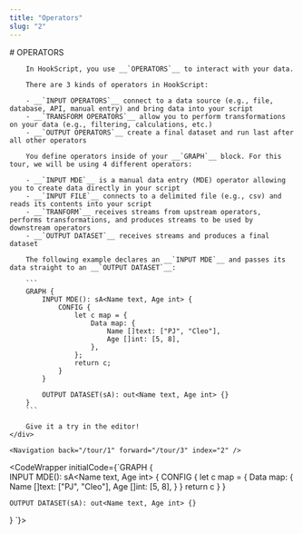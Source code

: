 ```yaml
---
title: "Operators"
slug: "2"
---
```



<InstructionsWrapper>
	<div className="instructions-main">
		# OPERATORS

		In HookScript, you use __`OPERATORS`__ to interact with your data.

		There are 3 kinds of operators in HookScript:

		- __`INPUT OPERATORS`__ connect to a data source (e.g., file, database, API, manual entry) and bring data into your script
		- __`TRANSFORM OPERATORS`__ allow you to perform transformations on your data (e.g., filtering, calculations, etc.)
		- __`OUTPUT OPERATORS`__ create a final dataset and run last after all other operators

		You define operators inside of your __`GRAPH`__ block. For this tour, we will be using 4 different operators:

		- __`INPUT MDE`__ is a manual data entry (MDE) operator allowing you to create data directly in your script
		- __`INPUT FILE`__ connects to a delimited file (e.g., csv) and reads its contents into your script
		- __`TRANFORM`__ receives streams from upstream operators, performs transformations, and produces streams to be used by downstream operators
		- __`OUTPUT DATASET`__ receives streams and produces a final dataset

		The following example declares an __`INPUT MDE`__ and passes its data straight to an __`OUTPUT DATASET`__:

		```
		GRAPH {	
			INPUT MDE(): sA<Name text, Age int> {
				CONFIG {
					let c map = {
						Data map: {
							Name []text: ["PJ", "Cleo"],
							Age []int: [5, 8],
						},
					};
					return c;
				}
			}

			OUTPUT DATASET(sA): out<Name text, Age int> {}
		}
		```

		Give it a try in the editor!
	</div>

	<Navigation back="/tour/1" forward="/tour/3" index="2" />

</InstructionsWrapper>

<CodeWrapper initialCode={`GRAPH {	
	INPUT MDE(): sA<Name text, Age int> {
		CONFIG {
			let c map = {
				Data map: {
					Name []text: ["PJ", "Cleo"],
					Age []int: [5, 8],
				}
			}
			return c
		}
	}

	OUTPUT DATASET(sA): out<Name text, Age int> {}
}
`}>
</CodeWrapper>